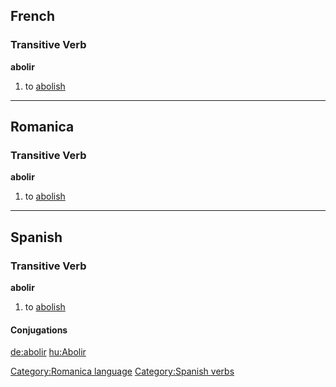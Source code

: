 == French ==
=== Transitive Verb ===
'''abolir'''
# to [[abolish]]
----

== Romanica ==
[[Category:Romanica language]]
=== Transitive Verb ===
'''abolir'''
# to [[abolish]]
----

== Spanish == 
=== Transitive Verb === 
'''abolir'''
# to [[abolish]]
[[Category:Spanish verbs]] 
==== Conjugations ====
{{template:Es:-ir(abolir)|abol}}

[[de:abolir]]
[[hu:Abolir]]